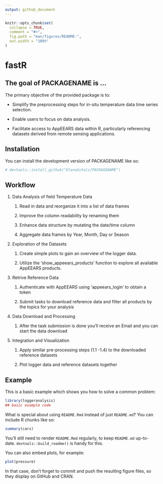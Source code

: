 ```yaml
---
output: github_document
---
```


<!-- README.md is generated from README.Rmd. Please edit that file -->

```r
knitr::opts_chunk$set(
  collapse = TRUE,
  comment = "#>",
  fig.path = "man/figures/README-",
  out.width = "100%"
)
```

# fastR

<!-- badges: start -->

<!-- badges: end -->

## The goal of PACKAGENAME is ...

The primary objective of the provided package is to:

-   Simplify the preprocessing steps for in-situ temperature data time series selection.

-   Enable users to focus on data analysis.

-   Facilitate access to AppEEARS data within R, particularly referencing datasets derived from remote sensing applications.

    <!-- -->

## Installation

You can install the development version of PACKAGENAME like so:

``` r
# devtools::install_github("ElenaScholz/PACKAGENAME")
```

## Workflow

1.  Data Analysis of field Temperature Data

    1.  Read in data and reorganize it into a list of data frames

    2.  Improve the column readability by renaming them

    3.  Enhance data structure by mutating the date/time column

    4.  Aggregate data frames by Year, Month, Day or Season

2.  Exploration of the Datasets

    1.  Create simple plots to gain an overview of the logger data.

    2.  Utilize the 'show_appeears_products' function to explore all available AppEEARS products.

3.  Retrive Reference Data

    1.  Authenticate with AppEEARS using 'appeears_login' to obtain a token

    2.  Submit tasks to download reference data and filter all products by the topics for your analysis

4.  Data Download and Processing

    1.  After the task submission is done you'll receive an Email and you can start the data download

5.  Integration and Visualization

    1.  Apply similar pre-processing steps (1.1 -1.4) to the downloaded reference datasets

    2.  Plot logger data and reference datasets together

## Example

This is a basic example which shows you how to solve a common problem:

```r
library(loggeranalysis)
## basic example code
```

What is special about using `README.Rmd` instead of just `README.md`? You can include R chunks like so:

```r
summary(cars)
```

You'll still need to render `README.Rmd` regularly, to keep `README.md` up-to-date. `devtools::build_readme()` is handy for this.

You can also embed plots, for example:

```r
plot(pressure)
```

In that case, don't forget to commit and push the resulting figure files, so they display on GitHub and CRAN.
